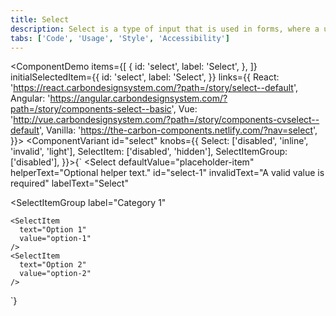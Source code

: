 ```yaml
---
title: Select
description: Select is a type of input that is used in forms, where a user is submitting data and chooses one option from a list.
tabs: ['Code', 'Usage', 'Style', 'Accessibility']
---
```


<ComponentDemo
  items={[
    {
      id: 'select',
      label: 'Select',
    },
  ]}
  initialSelectedItem={{
    id: 'select',
    label: 'Select',
  }}
  links={{
    React: 'https://react.carbondesignsystem.com/?path=/story/select--default',
    Angular:
      'https://angular.carbondesignsystem.com/?path=/story/components-select--basic',
    Vue:
      'http://vue.carbondesignsystem.com/?path=/story/components-cvselect--default',
    Vanilla: 'https://the-carbon-components.netlify.com/?nav=select',
  }}>
  <ComponentVariant
    id="select"
    knobs={{
      Select: ['disabled', 'inline', 'invalid', 'light'],
      SelectItem: ['disabled', 'hidden'],
      SelectItemGroup: ['disabled'],
    }}>{`
<Select
  defaultValue="placeholder-item"
  helperText="Optional helper text."
  id="select-1"
  invalidText="A valid value is required"
  labelText="Select"
>
  <SelectItem
    text="Choose an option"
    value="placeholder-item"
  />
  <SelectItemGroup
    label="Category 1"
  >
    <SelectItem
      text="Option 1"
      value="option-1"
    />
    <SelectItem
      text="Option 2"
      value="option-2"
    />
  </SelectItemGroup>
  <SelectItemGroup
    label="Category 2"
  >
    <SelectItem
      text="Option 3"
      value="option-3"
    />
    <SelectItem
      text="Option 4"
      value="option-4"
    />
  </SelectItemGroup>
</Select>
  `}</ComponentVariant>
</ComponentDemo>
